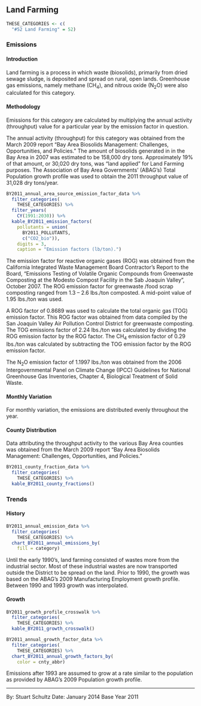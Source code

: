 ## Land Farming

```r
THESE_CATEGORIES <- c(
  "#52 Land Farming" = 52)
```

### Emissions

#### Introduction {-}

Land farming is a process in which waste (biosolids), primarily from dried sewage sludge, is deposited and spread on rural, open lands. Greenhouse gas emissions, namely methane (CH~4~), and nitrous oxide (N~2~O) were also calculated for this category.

#### Methodology {-}

Emissions for this category are calculated by multiplying the annual activity (throughput) value for a particular year by the emission factor in question.

The annual activity (throughput) for this category was obtained from the March 2009 report "Bay Area Biosolids Management: Challenges, Opportunities, and Policies." The amount of biosolids generated in in the Bay Area in 2007 was estimated to be 158,000 dry tons. Approximately 19% of that amount, or 30,020 dry tons, was "land applied" for Land Farming purposes. The Association of Bay Area Governments' (ABAG's) Total Population growth profile was used to obtain the 2011 throughput value of 31,028 dry tons/year.

```r
BY2011_annual_area_source_emission_factor_data %>%
  filter_categories(
    THESE_CATEGORIES) %>%
  filter_years(
    CY(1991:2030)) %>%
  kable_BY2011_emission_factors(
    pollutants = union(
      BY2011_POLLUTANTS,
      c("CO2_bio")),
    digits = 3,
    caption = "Emission factors (lb/ton).")
```

The emission factor for reactive organic gases (ROG) was obtained from the California Integrated Waste Management Board Contractor's Report to the Board, "Emissions Testing of Volatile Organic Compounds from Greenwaste Composting at the Modesto Compost Facility in the Sab Joaquin Valley", October 2007. The ROG emission factor for greenwaste /food scrap composting ranged from 1.3 – 2.6 lbs./ton composted. A mid-point value of 1.95 lbs./ton was used.

A ROG factor of 0.8689 was used to calculate the total organic gas (TOG) emission factor. This ROG factor was obtained from data compiled by the San Joaquin Valley Air Pollution Control District for greenwaste composting. The TOG emissions factor of 2.24 lbs./ton was calculated by dividing the ROG emission factor by the ROG factor. The CH~4~ emission factor of 0.29 lbs./ton was calculated by subtracting the TOG emission factor by the ROG emission factor.

The N~2~O emission factor of 1.1997 lbs./ton was obtained from the 2006 Intergovernmental Panel on Climate Change (IPCC) Guidelines for National Greenhouse Gas Inventories, Chapter 4, Biological Treatment of Solid Waste.

#### Monthly Variation {-}

For monthly variation, the emissions are distributed evenly throughout the year.

#### County Distribution {-}

Data attributing the throughput activity to the various Bay Area counties was obtained from the March 2009 report "Bay Area Biosolids Management: Challenges, Opportunities, and Policies."

```r
BY2011_county_fraction_data %>%
  filter_categories(
    THESE_CATEGORIES) %>%
  kable_BY2011_county_fractions()
```

### Trends {#waste-mgmt-farm-trend}

#### History {-}

```r
BY2011_annual_emission_data %>%
  filter_categories(
    THESE_CATEGORIES) %>%
  chart_BY2011_annual_emissions_by(
    fill = category) 
```

Until the early 1990's, land farming consisted of wastes more from the industrial sector. Most of these industrial wastes are now transported outside the District to be spread on the land. Prior to 1990, the growth was based on the ABAG's 2009 Manufacturing Employment growth profile. Between 1990 and 1993 growth was interpolated.

#### Growth {-}

```r
BY2011_growth_profile_crosswalk %>%
  filter_categories(
    THESE_CATEGORIES) %>%
  kable_BY2011_growth_crosswalk()
```

```r
BY2011_annual_growth_factor_data %>%
  filter_categories(
    THESE_CATEGORIES) %>%
  chart_BY2011_annual_growth_factors_by(
    color = cnty_abbr) 
```

Emissions after 1993 are assumed to grow at a rate similar to the population as provided by ABAG's 2009 Population growth profile.

***

By: Stuart Schultz 
Date: January 2014 
Base Year 2011
